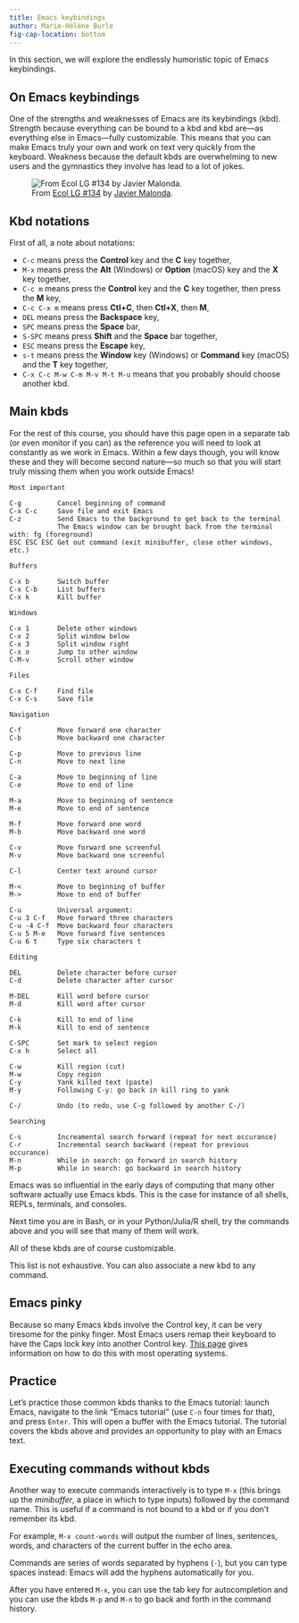 ```yaml
---
title: Emacs keybindings
author: Marie-Hélène Burle
fig-cap-location: bottom
---
```


:::{.def}

In this section, we will explore the endlessly humoristic topic of Emacs keybindings.

:::

## On Emacs keybindings

One of the strengths and weaknesses of Emacs are its keybindings (kbd). Strength because everything can be bound to a kbd and kbd are—as everything else in Emacs—fully customizable. This means that you can make Emacs truly your own and work on text very quickly from the keyboard. Weakness because the default kbds are overwhelming to new users and the gymnastics they involve has lead to a lot of jokes.

![From [Ecol LG #134](http://linuxgazette.net/134/ecol.html) by [Javier Malonda](https://linuxgazette.net/authors/malonda.html).](img/kbd.png)

## Kbd notations

First of all, a note about notations:

- `C-c` means press the **Control** key and the **C** key together,
- `M-x` means press the **Alt** (Windows) or **Option** (macOS) key and the **X** key together,
- `C-c m` means press the **Control** key and the **C** key together, then press the **M** key,
- `C-c C-x m` means press **Ctl+C**, then **Ctl+X**, then **M**,
- `DEL` means press the **Backspace** key,
- `SPC` means press the **Space** bar,
- `S-SPC` means press **Shift** and the **Space** bar together,
- `ESC` means press the **Escape** key,
- `s-t` means press the **Window** key (Windows) or **Command** key (macOS) and the **T** key together,
- `C-x C-c M-w C-m M-v M-t M-u` means that you probably should choose another kbd.

## Main kbds

For the rest of this course, you should have this page open in a separate tab (or even monitor if you can) as the reference you will need to look at constantly as we work in Emacs. Within a few days though, you will know these and they will become second nature—so much so that you will start truly missing them when you work outside Emacs!

```
Most important

C-g      	Cancel beginning of command
C-x C-c		Save file and exit Emacs
C-z			Send Emacs to the background to get back to the terminal
			The Emacs window can be brought back from the terminal with: fg (foreground)
ESC ESC ESC Get out command (exit minibuffer, close other windows, etc.)

Buffers

C-x b		Switch buffer
C-x C-b		List buffers
C-x k		Kill buffer

Windows

C-x 1		Delete other windows
C-x 2		Split window below
C-x 3		Split window right
C-x o		Jump to other window
C-M-v		Scroll other window

Files

C-x C-f		Find file
C-x C-s		Save file

Navigation

C-f			Move forward one character
C-b			Move backward one character

C-p			Move to previous line
C-n			Move to next line

C-a			Move to beginning of line
C-e			Move to end of line

M-a			Move to beginning of sentence
M-e			Move to end of sentence

M-f			Move forward one word
M-b			Move backward one word

C-v			Move forward one screenful
M-v			Move backward one screenful

C-l			Center text around cursor

M-<			Move to beginning of buffer
M->			Move to end of buffer

C-u			Universal argument:
C-u 3 C-f	Move forward three characters
C-u -4 C-f	Move backward four characters
C-u 5 M-e	Move forward five sentences
C-u 6 t		Type six characters t

Editing

DEL			Delete character before cursor
C-d			Delete character after cursor

M-DEL		Kill word before cursor
M-d			Kill word after cursor

C-k			Kill to end of line
M-k			Kill to end of sentence

C-SPC		Set mark to select region
C-x h		Select all

C-w			Kill region (cut)
M-w			Copy region
C-y			Yank killed text (paste)
M-y			Following C-y: go back in kill ring to yank

C-/			Undo (to redo, use C-g followed by another C-/)

Searching

C-s			Increamental search forward (repeat for next occurance)
C-r			Incremental search backward (repeat for previous occurance)
M-n			While in search: go forward in search history
M-p			While in search: go backward in search history
```

:::{.note}

Emacs was so influential in the early days of computing that many other software actually use Emacs kbds. This is the case for instance of all shells, REPLs, terminals, and consoles.

Next time you are in Bash, or in your Python/Julia/R shell, try the commands above and you will see that many of them will work.

:::

All of these kbds are of course customizable.

This list is not exhaustive. You can also associate a new kbd to any command.

## Emacs pinky

Because so many Emacs kbds involve the Control key, it can be very tiresome for the pinky finger. Most Emacs users remap their keyboard to have the Caps lock key into another Control key. [This page](https://www.emacswiki.org/emacs/MovingTheCtrlKey) gives information on how to do this with most operating systems.

## Practice

Let's practice those common kbds thanks to the Emacs tutorial: launch Emacs, navigate to the link "Emacs tutorial" (use `C-n` four times for that), and press `Enter`. This will open a buffer with the Emacs tutorial. The tutorial covers the kbds above and provides an opportunity to play with an Emacs text.

## Executing commands without kbds

Another way to execute commands interactively is to type `M-x` (this brings up the *minibuffer*, a place in which to type inputs) followed by the command name. This is useful if a command is not bound to a kbd or if you don't remember its kbd.

:::{.example}

For example, `M-x count-words` will output the number of lines, sentences, words, and characters of the current buffer in the echo area.

:::

:::{.note}

Commands are series of words separated by hyphens (`-`), but you can type spaces instead: Emacs will add the hyphens automatically for you.

After you have entered `M-x`, you can use the tab key for autocompletion and you can use the kbds `M-p` and `M-n` to go back and forth in the command history.

:::

